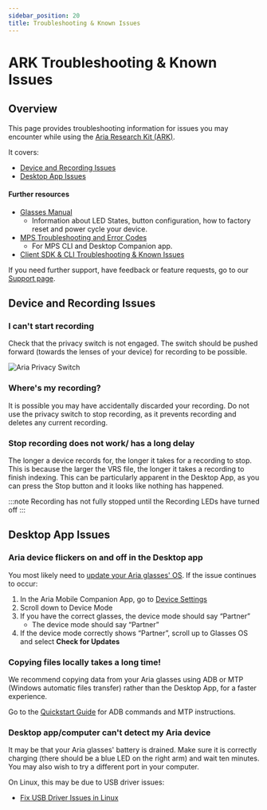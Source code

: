 ```yaml
---
sidebar_position: 20
title: Troubleshooting & Known Issues
---
```

# ARK Troubleshooting & Known Issues

## Overview
This page provides troubleshooting information for issues you may encounter while using the [Aria Research Kit (ARK)](https://www.projectaria.com/research-kit/).

It covers:
  - [Device and Recording Issues](#device-and-recording-issues)
  - [Desktop App Issues](#desktop-app-issues)


#### Further resources
* [Glasses Manual](/ARK/glasses_manual/glasses_user_manual.mdx)
  * Information about LED States, button configuration, how to factory reset and power cycle your device.
* [MPS Troubleshooting and Error Codes](/ARK/mps/mps_troubleshooting.mdx)
  * For MPS CLI and Desktop Companion app.
* [Client SDK & CLI Troubleshooting & Known Issues](/ARK/sdk/sdk_troubleshooting.mdx)

If you need further support, have feedback or feature requests, go to our [Support page](/support.mdx).


## Device and Recording Issues

### I can't start recording

Check that the privacy switch is not engaged. The switch should be pushed forward (towards the lenses of your device) for recording to be possible.

![Aria Privacy Switch](/img/ARK/glasses_manual/aria_privacy_switch.png)

### Where's my recording?

It is possible you may have accidentally discarded your recording.  Do not use the privacy switch to stop recording, as it prevents recording and deletes any current recording.

### Stop recording does not work/ has a long delay
The longer a device records for, the longer it takes for a recording to stop. This is because the larger the VRS file, the longer it takes a recording to finish indexing. This can be particularly apparent in the Desktop App, as you can press the Stop button and it looks like nothing has happened.

:::note
Recording has not fully stopped until the Recording LEDs have turned off
:::

## Desktop App Issues

### Aria device flickers on and off in the Desktop app

You most likely need to [update your Aria glasses' OS](/ARK/troubleshooting/update_glasses_os.mdx). If the issue continues to occur:

1. In the Aria Mobile Companion App, go to [Device Settings](/docs/ARK/mobile_companion_app#aria-device-settings)
2. Scroll down to Device Mode
3. If you have the correct glasses, the device mode should say “Partner”
    * The device mode should say “Partner”
4. If the device mode correctly shows “Partner”, scroll up to Glasses OS and select **Check for Updates**


### Copying files locally takes a long time!

We recommend copying data from your Aria glasses using ADB or MTP (Windows automatic files transfer) rather than the Desktop App, for a faster experience.

Go to the [Quickstart Guide](/ARK/ARK_quickstart.mdx) for ADB commands and MTP instructions.


### Desktop app/computer can't detect my Aria device

It may be that your Aria glasses' battery is drained. Make sure it is correctly charging (there should be a blue LED on the right arm) and wait ten minutes. You may also wish to try a different port in your computer.

On Linux, this may be due to USB driver issues:

* [Fix USB Driver Issues in Linux](linux_usb_driver.mdx)
